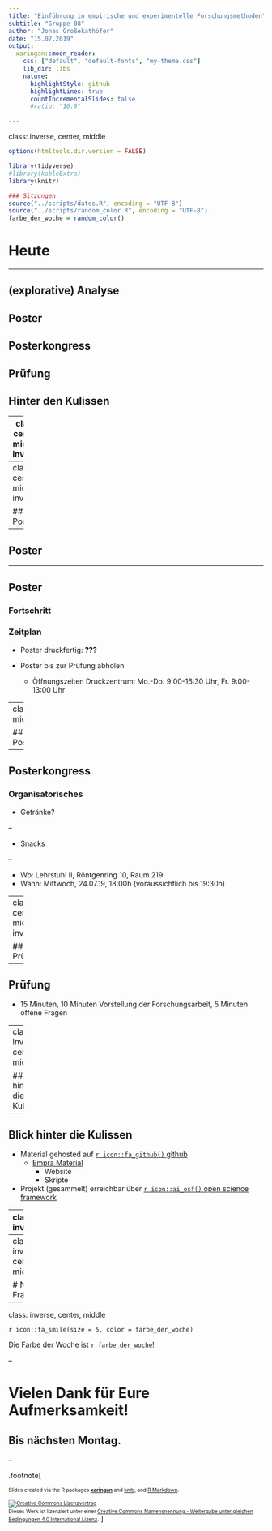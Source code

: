 ```yaml
---
title: "Einführung in empirische und experimentelle Forschungsmethoden"
subtitle: "Gruppe 08"
author: "Jonas Großekathöfer"
date: "15.07.2019"
output:
  xaringan::moon_reader:
    css: ["default", "default-fonts", "my-theme.css"]
    lib_dir: libs
    nature:
      highlightStyle: github
      highlightLines: true
      countIncrementalSlides: false
      #ratio: "16:9"

---
```

class: inverse, center, middle

```r
options(htmltools.dir.version = FALSE)

library(tidyverse)
#library(kableExtra)
library(knitr)

### Sitzungen
source("../scripts/dates.R", encoding = "UTF-8")
source("../scripts/random_color.R", encoding = "UTF-8")
farbe_der_woche = random_color()

```

# Heute
 ---

## (explorative) Analyse
## Poster
## Posterkongress
## Prüfung
## Hinter den Kulissen

---
class: center, middle, inverse

## (explorative) Analyse

---
class: center, middle, inverse

## Poster

---

## Poster

---

## Poster

### Fortschritt

### Zeitplan

+   Poster druckfertig: **???**

+   Poster bis zur Prüfung abholen
    +   Öffnungszeiten Druckzentrum: Mo.-Do. 9:00-16:30 Uhr, Fr. 9:00-13:00 Uhr

---
class: center, middle, inverse

## Posterkongress

---

## Posterkongress

### Organisatorisches

+   Getränke?

--

+   Snacks

--

+   Wo: Lehrstuhl II, Röntgenring 10, Raum 219 
+   Wann: Mittwoch, 24.07.19, 18:00h (voraussichtlich bis 19:30h)


---
class: center, middle, inverse

## Prüfung

---

## Prüfung

+   15 Minuten, 10 Minuten Vorstellung der Forschungsarbeit, 5 Minuten offene Fragen

---
class: inverse, center, middle

## Blick hinter die Kulissen

---

## Blick hinter die Kulissen

+   Material gehosted auf [`r icon::fa_github()` github](https://github.com/Grszkthfr/ws18_empra)
    +   [Empra Material](https://github.com/Grszkthfr/ss19_empra)
        +   Website
        +   Skripte

+   Projekt (gesammelt) erreichbar über [`r icon::ai_osf()` open science framework](https://osf.io/9axfe/)


---
class: inverse

## Für nächste Woche:

+ 

---
class: inverse, center, middle

# Noch Fragen?

---

class: inverse, center, middle

`r icon::fa_smile(size = 5, color = farbe_der_woche)`

Die Farbe der Woche ist `r farbe_der_woche`!

--

# Vielen Dank für Eure Aufmerksamkeit!


## Bis nächsten Montag.

--

.footnote[

<font size="-2">Slides created via the R packages
[**xaringan**](https://github.com/yihui/xaringan) and
[knitr](http://yihui.name/knitr), and 
[R Markdown](https://rmarkdown.rstudio.com).

<a rel="license" href="http://creativecommons.org/licenses/by-sa/4.0/"><img
alt="Creative Commons Lizenzvertrag" style="border-width:0"
src="https://i.creativecommons.org/l/by-sa/4.0/88x31.png" /></a><br />Dieses
Werk ist lizenziert unter einer <a rel="license"
href="http://creativecommons.org/licenses/by-sa/4.0/">Creative Commons
Namensnennung - Weitergabe unter gleichen Bedingungen 4.0 International
Lizenz</a>.</font size>
]